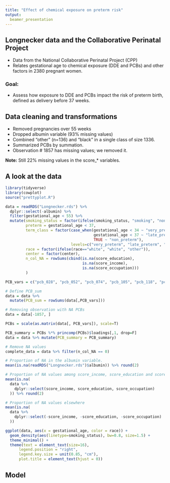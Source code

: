 ```yaml
---
title: "Effect of chemical exposure on preterm risk"
output: 
  beamer_presentation
---
```


## Longnecker data and the Collaborative Perinatal Project

- Data from the National Collaborative Perinatal Project (CPP) 
- Relates gestational age to chemical exposure (DDE and PCBs) and other factors in 2380 pregnant women. 

### Goal:

- Assess how exposure to DDE and PCBs impact the risk of preterm birth, defined as delivery before 37 weeks.


## Data cleaning and transformations

- Removed pregnancies over 55 weeks
- Dropped albumin variable (93% missing values)
- Combined "other" (n=136) and "black" in a single class of size 1336.
- Summarized PCBs by summation.
- Observation \# 1857 has missing values; we removed it.

**Note:** Still 22% missing values in the score_* variables.

## A look at the data

```r
library(tidyverse)
library(cowplot)
source("prettyplot.R")

data = readRDS("Longnecker.rds") %>% 
  dplyr::select(-albumin) %>% 
  filter(gestational_age < 55) %>% 
  mutate(smoking_status = factor(ifelse(smoking_status, "smoking", "non-smoking")),
         preterm = gestational_age < 37,
         term_class = factor(case_when(gestational_age < 34 ~ "very_preterm",
                                       gestational_age < 37 ~ "late_preterm",
                                       TRUE ~ "non_preterm"), 
                             levels=c("very_preterm", "late_preterm", "non_preterm")),
         race = factor(ifelse(race=="white", "white", "other")),
         center = factor(center),
         n_col_NA = rowSums(cbind(is.na(score_education), 
                                  is.na(score_income), 
                                  is.na(score_occupation)))
         )

PCB_vars = c("pcb_028", "pcb_052", "pcb_074", "pcb_105", "pcb_118", "pcb_153", "pcb_170", "pcb_138", "pcb_180", "pcb_194", "pcb_203")

# Define PCB_sum
data = data %>% 
  mutate(PCB_sum = rowSums(data[,PCB_vars]))

# Removing observation with NA PCBs
data = data[-1857, ]

PCBs = scale(as.matrix(data[, PCB_vars]), scale=T)

PCB_summary = PCBs %*% princomp(PCBs)$loadings[,1, drop=F]
data = data %>% mutate(PCB_summary = PCB_summary)

# Remove NA values
complete_data = data %>% filter(n_col_NA == 0)

# Proportion of NA in the albumin variable.
mean(is.na(readRDS("Longnecker.rds")$albumin)) %>% round(2)

# Proportion of NA values among score_income, score_education and score_occupation.
mean(is.na(
  data %>%
    dplyr::select(score_income, score_education, score_occupation)
  )) %>% round(2)

# Proportion of NA values elsewhere
mean(is.na(
  data %>%
    dplyr::select(-score_income, -score_education, -score_occupation)
  ))
```

```r
ggplot(data, aes(x = gestational_age, color = race)) +
  geom_density(aes(linetype=smoking_status), bw=0.8, size=1.5) +
  theme_minimal() +
  theme(text = element_text(size=16), 
      legend.position = "right",
      legend.key.size = unit(0.85, "cm"),
      plot.title = element_text(hjust = 0))
```


## Model
